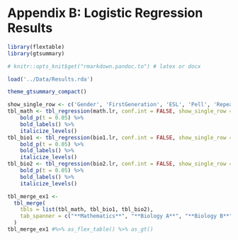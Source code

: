 # Appendix B: Logistic Regression Results


```r
library(flextable)
library(gtsummary)

# knitr::opts_knit$get("rmarkdown.pandoc.to") # latex or docx

load('../Data/Results.rda')

theme_gtsummary_compact()

show_single_row <- c('Gender', 'FirstGeneration', 'ESL', 'Pell', 'Repeat')
tbl_math <- tbl_regression(math.lr, conf.int = FALSE, show_single_row = show_single_row) %>%   
	bold_p(t = 0.05) %>%
	bold_labels() %>%
	italicize_levels()
tbl_bio1 <- tbl_regression(bio1.lr, conf.int = FALSE, show_single_row = show_single_row) %>%   
	bold_p(t = 0.05) %>%
	bold_labels() %>%
	italicize_levels()
tbl_bio2 <- tbl_regression(bio2.lr, conf.int = FALSE, show_single_row = show_single_row) %>%   
	bold_p(t = 0.05) %>%
	bold_labels() %>%
	italicize_levels()

tbl_merge_ex1 <-
  tbl_merge(
    tbls = list(tbl_math, tbl_bio1, tbl_bio2),
    tab_spanner = c("**Mathematics**", "**Biology A**", "**Biology B**")
  )
tbl_merge_ex1 #%>% as_flex_table() %>% as_gt()
```
